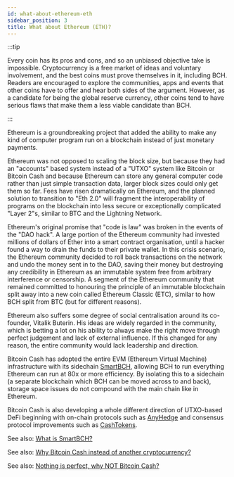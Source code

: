 ```yaml
---
id: what-about-ethereum-eth
sidebar_position: 3
title: What about Ethereum (ETH)?
---
```


:::tip

Every coin has its pros and cons, and so an unbiased objective take is impossible. Cryptocurrency is a free market of ideas and voluntary involvement, and the best coins must prove themselves in it, including BCH. Readers are encouraged to explore the communities, apps and events that other coins have to offer and hear both sides of the argument. However, as a candidate for being the global reserve currency, other coins tend to have serious flaws that make them a less viable candidate than BCH.

:::

Ethereum is a groundbreaking project that added the ability to make any kind of computer program run on a blockchain instead of just monetary payments.

Ethereum was not opposed to scaling the block size, but because they had an "accounts" based system instead of a "UTXO" system like Bitcoin or Bitcoin Cash and because Ethereum can store any general computer code rather than just simple transaction data, larger block sizes could only get them so far. Fees have risen dramatically on Ethereum, and the planned solution to transition to "Eth 2.0" will fragment the interoperability of programs on the blockchain into less secure or exceptionally complicated "Layer 2"s, similar to BTC and the Lightning Network.

Ethereum's original promise that "code is law" was broken in the events of the "DAO hack". A large portion of the Ethereum community had invested millions of dollars of Ether into a smart contract organisation, until a hacker found a way to drain the funds to their private wallet. In this crisis scenario, the Ethereum community decided to roll back transactions on the network and undo the money sent in to the DAO, saving their money but destroying any credibility in Ethereum as an immutable system free from arbitrary interference or censorship. A segment of the Ethereum community that remained committed to honouring the principle of an immutable blockchain split away into a new coin called Ethereum Classic (ETC), similar to how BCH split from BTC (but for different reasons).

Ethereum also suffers some degree of social centralisation around its co-founder, Vitalik Buterin. His ideas are widely regarded in the community, which is betting a lot on his ability to always make the right move through perfect judgement and lack of external influence. If this changed for any reason, the entire community would lack leadership and direction.

Bitcoin Cash has adopted the entire EVM (Ethereum Virtual Machine) infrastructure with its sidechain [SmartBCH](/faqs/SmartBCH/what-is-smart-bch), allowing BCH to run everything Ethereum can run at 80x or more efficiency. By isolating this to a sidechain (a separate blockchain which BCH can be moved across to and back), storage space issues do not compound with the main chain like in Ethereum.

Bitcoin Cash is also developing a whole different direction of UTXO-based DeFi beginning with on-chain protocols such as [AnyHedge](/faqs/Tech/what-is-anyhedge) and consensus protocol improvements such as [CashTokens](/faqs/Tech/what-is-cashtokens).



See also: [What is SmartBCH?](/faqs/SmartBCH/what-is-smart-bch)

See also: [Why Bitcoin Cash instead of another cryptocurrency?](/faqs/BCH/why-bitcoin-cash)

See also: [Nothing is perfect, why NOT Bitcoin Cash?](/faqs/BCH/why-not-bitcoin-cash)
